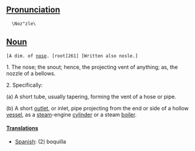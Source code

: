 ==[[Pronunciation]]==
   \Noz"zle\ 

==[[Noun]]==
 [A dim. of [[nose]]. [root]261] [Written also nosle.]

1. The nose; the snout; hence, the projecting vent of anything; as, the nozzle of a bellows.

2. Specifically:

(a) A short tube, usually tapering, forming the vent of a hose or pipe.

(b) A short [[outlet]], or inlet, pipe projecting from the end or side of a hollow [[vessel]], as a [[steam]]-engine [[cylinder]] or a steam [[boiler]].

====[[Translation]]s====

*[[Spanish]]: (2) boquilla
